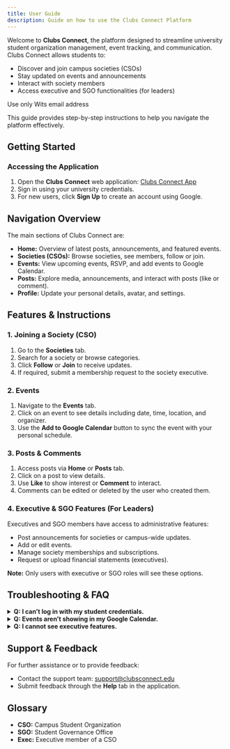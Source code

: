 ```yaml
---
title: User Guide
description: Guide on how to use the Clubs Connect Platform
---
```



Welcome to **Clubs Connect**, the platform designed to streamline university student organization management, event tracking, and communication. Clubs Connect allows students to:

- Discover and join campus societies (CSOs)
- Stay updated on events and announcements
- Interact with society members
- Access executive and SGO functionalities (for leaders)

<Aside type="note">Use only Wits email address</Aside>

This guide provides step-by-step instructions to help you navigate the platform effectively.

## Getting Started

### Accessing the Application

1. Open the **Clubs Connect** web application: [Clubs Connect App](Ihttps://gentle-coast-05e458303.1.azurestaticapps.net/)
2. Sign in using your university credentials.
3. For new users, click **Sign Up** to create an account using Google.

## Navigation Overview

The main sections of Clubs Connect are:

- **Home:** Overview of latest posts, announcements, and featured events.
- **Societies (CSOs):** Browse societies, see members, follow or join.
- **Events:** View upcoming events, RSVP, and add events to Google Calendar.
- **Posts:** Explore media, announcements, and interact with posts (like or comment).
- **Profile:** Update your personal details, avatar, and settings.

## Features & Instructions

### 1. Joining a Society (CSO)

1. Go to the **Societies** tab.
2. Search for a society or browse categories.
3. Click **Follow** or **Join** to receive updates.
4. If required, submit a membership request to the society executive.

### 2. Events

1. Navigate to the **Events** tab.
2. Click on an event to see details including date, time, location, and organizer.
3. Use the **Add to Google Calendar** button to sync the event with your personal schedule.

### 3. Posts & Comments

1. Access posts via **Home** or **Posts** tab.
2. Click on a post to view details.
3. Use **Like** to show interest or **Comment** to interact.
4. Comments can be edited or deleted by the user who created them.

### 4. Executive & SGO Features (For Leaders)

Executives and SGO members have access to administrative features:

- Post announcements for societies or campus-wide updates.
- Add or edit events.
- Manage society memberships and subscriptions.
- Request or upload financial statements (executives).

**Note:** Only users with executive or SGO roles will see these options.

## Troubleshooting & FAQ

<details>
  <summary>
    <strong>Q: I can’t log in with my student credentials.</strong>
  </summary>
  <p>
    A: Ensure your email and student number are correct. Contact the SGO admin
    if issues persist.
  </p>
</details>

<details>
  <summary>
    <strong>Q: Events aren’t showing in my Google Calendar.</strong>
  </summary>
  <p>
    A: Make sure you are signed into your Google account and allow access when
    prompted.
  </p>
</details>

<details>
  <summary>
    <strong>Q: I cannot see executive features.</strong>
  </summary>
  <p>
    A: These features are restricted to designated roles. Contact your society
    admin for access.
  </p>
</details>

## Support & Feedback

For further assistance or to provide feedback:

- Contact the support team: [support@clubsconnect.edu](mailto:support@clubsconnect.edu)
- Submit feedback through the **Help** tab in the application.

## Glossary

- **CSO:** Campus Student Organization
- **SGO:** Student Governance Office
- **Exec:** Executive member of a CSO
